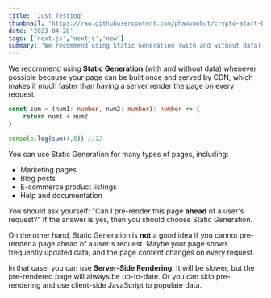 ```yaml
---
title: 'Just Testing'
thumbnail: 'https://raw.githubusercontent.com/phamvmnhut/crypto-start-blog-data/main/images/ssg-benefits.PNG'
date: '2023-04-28'
tags: ['next.js','nextjs','new']
summary: 'We recommend using Static Generation (with and without data) whenever possible because your page can be built once and served by CDN, which makes it much faster than having a server render the page on every request.'
---
```


We recommend using **Static Generation** (with and without data) whenever possible because your page can be built once and served by CDN, which makes it much faster than having a server render the page on every request.

```ts
const sum = (num1: number, num2: number): number => {
    return num1 + num2
}

console.log(sum(4,8)) //12
```

You can use Static Generation for many types of pages, including:

- Marketing pages
- Blog posts
- E-commerce product listings
- Help and documentation

You should ask yourself: "Can I pre-render this page **ahead** of a user's request?" If the answer is yes, then you should choose Static Generation.

On the other hand, Static Generation is **not** a good idea if you cannot pre-render a page ahead of a user's request. Maybe your page shows frequently updated data, and the page content changes on every request.

In that case, you can use **Server-Side Rendering**. It will be slower, but the pre-rendered page will always be up-to-date. Or you can skip pre-rendering and use client-side JavaScript to populate data.
